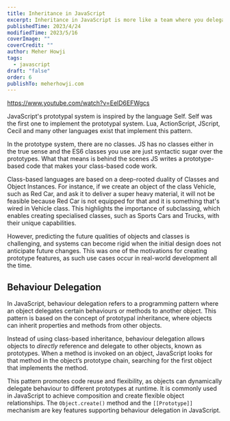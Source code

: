 ```yaml
---
title: Inheritance in JavaScript
excerpt: Inheritance in JavaScript is more like a team where you delegate tasks that you cannot do yourself, this is the reason this relationship model in JS is referred to as Behaviour Delegation.
publishedTime: 2023/4/24
modifiedTime: 2023/5/16
coverImage: ""
coverCredit: ""
author: Meher Howji
tags:
  - javascript
draft: "false"
order: 6
publishTo: meherhowji.com
---
```


https://www.youtube.com/watch?v=EelD6EFWgcs

JavaScript's prototypal system is inspired by the language Self. Self was the first one to
implement the prototypal system. Lua, ActionScript, JScript, Cecil and many other languages exist that implement this
pattern.

In the prototype system, there are no classes. JS has no classes either in the true sense and the ES6 classes you use are just syntactic sugar over the prototypes. What that means is behind the scenes JS writes a prototype-based code that makes your class-based code work.

Class-based languages are based on a deep-rooted duality of Classes and Object Instances. For instance,
if we create an object of the class Vehicle, such as Red Car, and ask it to deliver a super
heavy material, it will not be feasible because Red Car is not equipped for that and it is something
that's wired in Vehicle class. This highlights the importance of subclassing, which enables creating
specialised classes, such as Sports Cars and Trucks, with their unique capabilities.

However, predicting the future qualities of objects and classes is challenging, and systems can
become rigid when the initial design does not anticipate future changes. This
was one of the motivations for creating prototype features, as such use cases occur in real-world development
all the time.

## Behaviour Delegation

In JavaScript, behaviour delegation refers to a programming pattern where an object delegates certain behaviours or methods to another object. This pattern is based on the concept of prototypal inheritance, where objects can inherit properties and methods from other objects.

Instead of using class-based inheritance, behaviour delegation allows objects to _directly_ reference and delegate to other objects, known as prototypes. When a method is invoked on an object, JavaScript looks for that method in the object’s prototype chain, searching for the first object that implements the method.

This pattern promotes code reuse and flexibility, as objects can dynamically delegate behaviour to different prototypes at runtime. It is commonly used in JavaScript to achieve composition and create flexible object relationships. The `Object.create()` method and the `[[Prototype]]` mechanism are key features supporting behaviour delegation in JavaScript.
